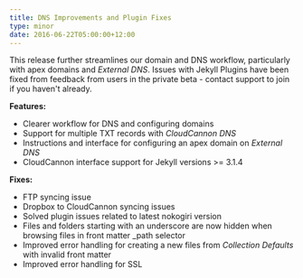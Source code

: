 ```yaml
---
title: DNS Improvements and Plugin Fixes
type: minor
date: 2016-06-22T05:00:00+12:00
---
```



This release further streamlines our domain and DNS workflow, particularly with apex domains and *External DNS*. Issues with Jekyll Plugins have been fixed from feedback from users in the private beta - contact support to join if you haven't already.

**Features:**

* Clearer workflow for DNS and configuring domains
* Support for multiple TXT records with *CloudCannon DNS*
* Instructions and interface for configuring an apex domain on *External DNS*
* CloudCannon interface support for Jekyll versions &gt;= 3.1.4


**Fixes:**

* FTP syncing issue
* Dropbox to CloudCannon syncing issues
* Solved plugin issues related to latest nokogiri version
* Files and folders starting with an underscore are now hidden when browsing files in front matter _path selector
* Improved error handling for creating a new files from *Collection Defaults* with invalid front matter
* Improved error handling for SSL